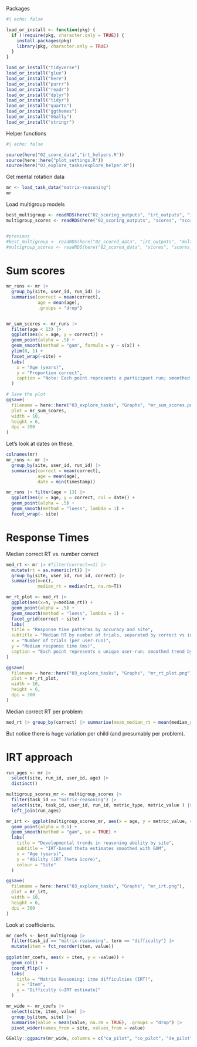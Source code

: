 Packages

```r
#| echo: false

load_or_install <- function(pkg) {
  if (!require(pkg, character.only = TRUE)) {
    install.packages(pkg)
    library(pkg, character.only = TRUE)
  }
}

load_or_install("tidyverse")
load_or_install("glue")
load_or_install("here")
load_or_install("purrr")
load_or_install("readr")
load_or_install("dplyr")
load_or_install("tidyr")
load_or_install("quarto")
load_or_install("ggthemes")
load_or_install("GGally")
load_or_install("stringr")

```

Helper functions

```r
#| echo: false

source(here("02_score_data","irt_helpers.R"))
source(here::here("plot_settings.R"))
source(here("03_explore_tasks/explore_helper.R"))

```

Get mental rotation data

```r
mr <- load_task_data("matrix-reasoning")
mr

```


Load multigroup models


```r

best_multigroup <- readRDS(here("02_scoring_outputs", "irt_outputs", "item_coefs.rds"))
multigroup_scores <- readRDS(here("02_scoring_outputs", "scores", "scores_multigroup.rds"))


#previous
#best_multigroup <- readRDS(here("02_scored_data", "irt_outputs", "multigroup_best_outputs.rds")) 
#multigroup_scores <- readRDS(here("02_scored_data", "scores", "scores_multigroup.rds"))
```

# Sum scores

```r
mr_runs <- mr |>
  group_by(site, user_id, run_id) |>
  summarise(correct = mean(correct), 
            age = mean(age),
            .groups = "drop")


mr_sum_scores <- mr_runs |> 
  filter(age < 13) |>
  ggplot(aes(x = age, y = correct)) + 
  geom_point(alpha = .5) + 
  geom_smooth(method = "gam", formula = y ~ s(x)) +
  ylim(0, 1) +
  facet_wrap(~site) + 
  labs(
    x = "Age (years)",
    y = "Proportion correct",
    caption = "Note: Each point represents a participant run; smoothed trend by site"
  )

# Save the plot
ggsave(
  filename = here::here("03_explore_tasks", "Graphs", "mr_sum_scores.png"),
  plot = mr_sum_scores,
  width = 10,
  height = 6,
  dpi = 300
)

```
Let's look at dates on these. 

```r
colnames(mr)
mr_runs <- mr |>
  group_by(site, user_id, run_id) |>
  summarise(correct = mean(correct), 
            age = mean(age), 
            date = min(timestamp))

mr_runs |> filter(age < 13) |>
  ggplot(aes(x = age, y = correct, col = date)) + 
  geom_point(alpha = .5) + 
  geom_smooth(method = "loess", lambda = 1) +
  facet_wrap(~ site)
```

# Response Times

Median correct RT vs. number correct

```r
med_rt <- mr |> #filter(correct==1) |>
  mutate(rt = as.numeric(rt)) |>
  group_by(site, user_id, run_id, correct) |>
  summarise(n=n(),
            median_rt = median(rt, na.rm=T))

mr_rt_plot <- med_rt |>
  ggplot(aes(x=n, y=median_rt)) + 
  geom_point(alpha = .5) + 
  geom_smooth(method = "loess", lambda = 1) +
  facet_grid(correct ~ site) +
  labs(
  title = "Response time patterns by accuracy and site",
  subtitle = "Median RT by number of trials, separated by correct vs incorrect responses",
  x = "Number of trials (per user-run)",
  y = "Median response time (ms)",
  caption = "Each point represents a unique user-run; smoothed trend by site and accuracy"
)

ggsave(
  filename = here::here("03_explore_tasks", "Graphs", "mr_rt_plot.png"),
  plot = mr_rt_plot,
  width = 10,
  height = 6,
  dpi = 300
)


```

Median correct RT per problem: 

```r
med_rt |> group_by(correct) |> summarise(mean_median_rt = mean(median_rt))
```

But notice there is huge variation per child (and presumably per problem).

# IRT approach

```r
run_ages <- mr |>
  select(site, run_id, user_id, age) |>
  distinct()

multigroup_scores_mr <- multigroup_scores |>
  filter(task_id == "matrix-reasoning") |>
  select(site, task_id, user_id, run_id, metric_type, metric_value ) |>
  left_join(run_ages)

mr_irt <- ggplot(multigroup_scores_mr, aes(x = age, y = metric_value, col = site)) + 
  geom_point(alpha = 0.5) + 
  geom_smooth(method = "gam", se = TRUE) +
  labs(
    title = "Developmental trends in reasoning ability by site",
    subtitle = "IRT-based theta estimates smoothed with GAM",
    x = "Age (years)",
    y = "Ability (IRT Theta Score)",
    colour = "Site"
  )

ggsave(
  filename = here::here("03_explore_tasks", "Graphs", "mr_irt.png"),
  plot = mr_irt,
  width = 10,
  height = 6,
  dpi = 300
)

```

Look at coefficients. 

```r
mr_coefs <- best_multigroup |>
  filter(task_id == "matrix-reasoning", term == "difficulty") |>
  mutate(item = fct_reorder(item, value))
  
ggplot(mr_coefs, aes(x = item, y = -value)) +
  geom_col() +
  coord_flip() +
  labs(
    title = "Matrix Reasoning: itme difficulties (IRT)",
    x = "Item",
    y = "Difficulty (–IRT estimate)"
  )  
```

```r
mr_wide <- mr_coefs |>
  select(site, item, value) |>
  group_by(item, site) |>
  summarise(value = mean(value, na.rm = TRUE), .groups = "drop") |>
  pivot_wider(names_from = site, values_from = value)

GGally::ggpairs(mr_wide, columns = c("ca_pilot", "co_pilot", "de_pilot"))

```
